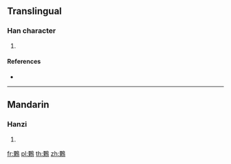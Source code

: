 {{character info/new}}
==Translingual==

===Han character===
{{Han char|rn=196|rad=鳥|as=10|sn=21|four=17927|canj=MDHAF}}

# {{defn|Han|sort=鳥10}}

====References====
* {{Han ref|kx=1498.020|dkj=47212|dj=2028.030|hdz=74650.040|uh=9DC5|ud=40389|bh=F6BA|bd=63162}}

----

==Mandarin==

===Hanzi===
{{cmn-hanzi|pin=[[lì]] ([[li4]])|wg=li<sup>4</sup>}}

# {{defn|lang=cmn|sort=鳥10}}

[[fr:鷅]]
[[pl:鷅]]
[[th:鷅]]
[[zh:鷅]]